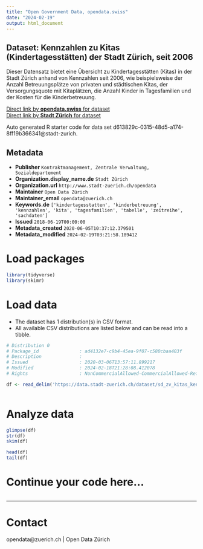 ```yaml
---
title: "Open Government Data, opendata.swiss"
date: "2024-02-19"
output: html_document
---
```


## Dataset: Kennzahlen zu  Kitas (Kindertagesstätten) der Stadt Zürich, seit 2006

Dieser Datensatz bietet eine Übersicht zu Kindertagesstätten (Kitas) in der Stadt Zürich anhand von Kennzahlen seit 2006, wie beispielsweise der Anzahl Betreuungsplätze von privaten und städtischen Kitas, der Versorgungsquote mit Kitaplätzen, die Anzahl Kinder in Tagesfamilien und der Kosten für die Kinderbetreuung.

[Direct link by **opendata.swiss** for dataset](https://opendata.swiss/de/dataset/kennzahlen-zu-kitas-kindertagesstatten-der-stadt-zurich-seit-20063)<br>
[Direct link by **Stadt Zürich** for dataset](https://data.stadt-zuerich.ch/dataset/sd_zv_kitas_kennzahlen)

Auto generated R starter code for data set d613829c-0315-48d5-a174-8ff19b366341@stadt-zurich.

## Metadata

- **Publisher** `Kontraktmanagement, Zentrale Verwaltung, Sozialdepartement`
- **Organization.display_name.de** `Stadt Zürich`
- **Organization.url** `http://www.stadt-zuerich.ch/opendata`
- **Maintainer** `Open Data Zürich`
- **Maintainer_email** `opendata@zuerich.ch`
- **Keywords.de** `['kindertagesstatten', 'kinderbetreuung', 'kennzahlen', 'kita', 'tagesfamilien', 'tabelle', 'zeitreihe', 'sachdaten']`
- **Issued** `2018-06-19T00:00:00`
- **Metadata_created** `2020-06-05T10:37:12.379501`
- **Metadata_modified** `2024-02-19T03:21:58.189412`


# Load packages

```r

library(tidyverse)
library(skimr)

```

# Load data

-   The dataset has 1 distribution(s) in CSV format.
-   All available CSV distributions are listed below and can be read into a tibble.

```r

# Distribution 0
# Package_id               : ad4132e7-c9b4-45ea-9f07-c580cbaa403f
# Description              : 
# Issued                   : 2020-03-06T13:57:11.899217
# Modified                 : 2024-02-18T21:28:08.412078
# Rights                   : NonCommercialAllowed-CommercialAllowed-ReferenceNotRequired

df <- read_delim('https://data.stadt-zuerich.ch/dataset/sd_zv_kitas_kennzahlen/download/kennzahlen_kitas_seit2006.csv')



```

# Analyze data

```r

glimpse(df)
str(df)
skim(df)

head(df)
tail(df)

```

# Continue your code here...

```r

```

------------------------------------------------------------------------

# Contact

opendata@zuerich.ch | Open Data Zürich
